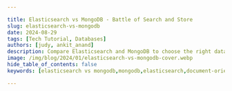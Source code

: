 ```yaml
---

title: Elasticsearch vs MongoDB - Battle of Search and Store
slug: elasticsearch-vs-mongodb
date: 2024-08-29
tags: [Tech Tutorial, Databases]
authors: [judy, ankit_anand]
description: Compare Elasticsearch and MongoDB to choose the right database for your needs. Learn about their features, use cases, and performance differences.
image: /img/blog/2024/01/elasticsearch-vs-mongodb-cover.webp
hide_table_of_contents: false
keywords: [elasticsearch vs mongodb,mongodb,elasticsearch,document-oriented-databases,databases]

---
```


<head>
  <script
    type="application/ld+json"
    dangerouslySetInnerHTML={{ __html: JSON.stringify({
  "@context": "https://schema.org",
  "@type": "TechArticle",
  "headline": "Elasticsearch vs MongoDB - Battle of Search and Store",
  "alternativeHeadline": "Compare Elasticsearch and MongoDB to choose the right database for your needs",
  "author": [
    {
      "@type": "Person",
      "name": "Judy"
    },
    {
      "@type": "Person",
      "name": "Ankit Anand"
    }
  ],
  "publisher": {
    "@type": "Organization",
    "name": "SigNoz",
    "logo": {
      "@type": "ImageObject",
      "url": "https://signoz.io/img/SigNozLogo-orange.svg"
    }
  },
  "datePublished": "2024-01-30T00:00:00Z",
  "dateModified": "2024-08-29T00:00:00Z",
  "mainEntityOfPage": {
    "@type": "WebPage",
    "@id": "https://signoz.io/blog/elasticsearch-vs-mongodb/"
  },
  "description": "Compare Elasticsearch and MongoDB to choose the right database for your needs. Learn about their features, use cases, and performance differences.",
  "keywords": "elasticsearch vs mongodb,mongodb,elasticsearch,document-oriented-databases,databases",
  "articleSection": "Technology",
  "inLanguage": "en",
  "isPartOf": {
    "@type": "Blog",
    "name": "SigNoz Blog",
    "url": "https://signoz.io/blog/"
  },
  "about": [
    {
      "@type": "Thing",
      "name": "Elasticsearch",
      "description": "A distributed, RESTful search and analytics engine"
    },
    {
      "@type": "Thing",
      "name": "MongoDB",
      "description": "A document-oriented NoSQL database"
    },
    {
      "@type": "Thing",
      "name": "Database Comparison",
      "description": "Comparison of different database technologies for various use cases"
    }
  ],
  "mentions": [
    {
      "@type": "SoftwareApplication",
      "name": "Elasticsearch",
      "applicationCategory": "Search Engine"
    },
    {
      "@type": "SoftwareApplication",
      "name": "MongoDB",
      "applicationCategory": "Database"
    },
    {
      "@type": "SoftwareApplication",
      "name": "SigNoz",
      "applicationCategory": "Observability Platform"
    }
  ],
  "mainEntity": {
    "@type": "FAQPage",
    "mainEntity": [
      {
        "@type": "Question",
        "name": "What are the main differences between Elasticsearch and MongoDB?",
        "acceptedAnswer": {
          "@type": "Answer",
          "text": "Elasticsearch is primarily a search engine optimized for fast, complex search queries, especially text searches, while MongoDB is a general-purpose, document-oriented database. Elasticsearch excels in search functionality and real-time data analysis, while MongoDB is better for storing diverse data formats and structures."
        }
      },
      {
        "@type": "Question",
        "name": "When should I choose Elasticsearch over MongoDB?",
        "acceptedAnswer": {
          "@type": "Answer",
          "text": "Choose Elasticsearch when your primary needs involve full-text search, log and event data analysis, real-time analytics dashboards, or recommendation systems. It's ideal for applications that require complex search capabilities and quick data retrieval."
        }
      },
      {
        "@type": "Question",
        "name": "In what scenarios is MongoDB a better choice than Elasticsearch?",
        "acceptedAnswer": {
          "@type": "Answer",
          "text": "MongoDB is preferable for content management systems, mobile app backends, IoT data storage and analysis, and e-commerce product catalogs. It's best suited for applications that need flexible data modeling, efficient CRUD operations, and storage of diverse data types."
        }
      },
      {
        "@type": "Question",
        "name": "Can Elasticsearch and MongoDB be used together in a single application?",
        "acceptedAnswer": {
          "@type": "Answer",
          "text": "Yes, many applications use both databases in tandem. For example, you might store your primary data in MongoDB and use Elasticsearch for powering search functionality or performing complex analytics on that data."
        }
      },
      {
        "@type": "Question",
        "name": "How do the storage mechanisms differ between Elasticsearch and MongoDB?",
        "acceptedAnswer": {
          "@type": "Answer",
          "text": "Elasticsearch stores data in inverted indexes using Lucene segments, optimized for quick search and retrieval. MongoDB stores data in BSON format (Binary JSON) and uses memory-mapped files, which is more versatile for general database use and supports a wider range of data types and structures."
        }
      }
    ]
  },
  "tutorial": {
    "@type": "HowTo",
    "name": "How to Choose Between Elasticsearch and MongoDB",
    "step": [
      {
        "@type": "HowToStep",
        "name": "Identify Your Primary Use Case",
        "text": "Determine if your application primarily needs search functionality or general-purpose data storage and retrieval."
      },
      {
        "@type": "HowToStep",
        "name": "Evaluate Data Structure Requirements",
        "text": "Assess whether your data is primarily text-based or consists of varied formats and structures."
      },
      {
        "@type": "HowToStep",
        "name": "Consider Query Patterns",
        "text": "Analyze if your application requires complex search capabilities or mainly performs CRUD operations."
      },
      {
        "@type": "HowToStep",
        "name": "Assess Scalability Needs",
        "text": "Estimate your future data growth and determine which system better aligns with your scalability requirements."
      },
      {
        "@type": "HowToStep",
        "name": "Compare Performance Metrics",
        "text": "Review benchmarks and performance comparisons relevant to your specific use case."
      },
      {
        "@type": "HowToStep",
        "name": "Evaluate Operational Complexity",
        "text": "Consider your team's expertise and the resources required to maintain and optimize each system."
      },
      {
        "@type": "HowToStep",
        "name": "Make the Final Decision",
        "text": "Based on the above factors, choose the database system that best fits your application's needs and your team's capabilities."
      }
    ]
  }
}) }}
  />
</head>

Elasticsearch is primarily a search engine optimized for fast, complex search queries, especially text searches, and is often used for log and event data analysis. MongoDB, on the other hand, is a general-purpose, document-oriented database that excels in storing and retrieving structured and semi-structured data. It is commonly used for mobile, social, and IoT applications. While Elasticsearch provides superior search capabilities, MongoDB offers more robust data processing and storage features.

<Figure src="/img/blog/2024/08/elasticsearch-vs-mongodb-image.webp" alt="" caption="" />Here are some key takeaways for Elasticsearch vs MongoDB:

- **Search Functionality:** Elasticsearch excels in full-text search and analytics, making it ideal for applications like search engines, log monitoring, and real-time data analysis.
- **Data Storage and Structure:** MongoDB is more versatile for storing diverse data formats and structures, suitable for content management, e-commerce platforms, and social media applications.
- **Scalability and Performance:** Elasticsearch offers superior performance in search-related operations, while MongoDB provides more efficient scalability for large and complex data sets.
- **Real-time Processing:** Elasticsearch is better suited for real-time processing and analysis of data, whereas MongoDB is preferred for robust data storage and retrieval in various application types.

Before we deep-dive into key differences between Elasticsearch and MongoDB, let's have a brief overview of both technologies.

## An overview of Elasticsearch

<a href="https://www.elastic.co/guide/index.html" rel="noopener noreferrer nofollow" target="_blank"> Elasticsearch </a> is an open-source full-text search engine built on Apache Lucene and developed in Java. Indexing and data analysis are its major capabilities. Along with <a href="https://www.elastic.co/kibana/" rel="noopener noreferrer nofollow" target="_blank"> Kibana </a> and <a href="https://www.elastic.co/logstash/" rel="noopener noreferrer nofollow" target="_blank"> Logstash </a>, it functions as part of the <a href="https://www.elastic.co/elastic-stack/" rel="noopener noreferrer nofollow" target="_blank"> Elastic Stack </a> for data analysis.

Elasticsearch allows you to store, search, index, and analyze huge volumes of data easily. Also, It provides real-time search and analytics of all data types. The ability to get search responses quickly is because it searches an index instead of a text.

In simple terms, with Elasticsearch, you can take data from any source and format. Then in real-time, you can search, analyze and visualize it. It improves the search's speed and accuracy.

Data in Elasticsearch is stored in schema-less JSON and use REST APIs for storing and searching. Elasticsearch is a tool that enables you to use it simultaneously without interfering with one another.

### Features of Elasticsearch

- Full-text search: Elasticsearch can conduct a fast full-text search
- It is compatible with JSON and REST APIs.
- It is easy to use.
- Elasticsearch can scale large volumes of data.
- It offers real-time data visualization.
- Elasticsearch does searches on structured and unstructured data.

## An overview of MongoDB

<a href="https://www.mongodb.com/docs/manual/introduction/" rel="noopener noreferrer nofollow" target="_blank"> MongoDB </a> is an open-source NoSQL database that uses a document-oriented data model for large-volume data storage. MongoDB allows you to store, manage, and retrieve document-oriented data. Unlike traditional relational databases, which store data in tables and rows, MongoDB uses collections and documents to store data.

A database in MongoDB is a container of collections. Documents are stored in collections, which MongoDB uses to keep track of related data. The conventional <a href="https://www.mongodb.com/docs/manual/core/databases-and-collections/" rel="noopener noreferrer nofollow" target="_blank"> database structure of MongoDB </a> is shown in the figure below.

<figure data-zoomable align='center'>
<img src="/img/blog/2023/01/mongodb-database.webp" alt="How data is stored in MongoDB databases"/>
<figcaption><i>How data is stored in MongoDB databases</i></figcaption>
</figure>

### MongoDB Collections

A collection in MongoDB is a fundamental component containing the same document set.

A collection doesn't need to be present to insert a document. When you add the first document or store data for a collection, MongoDB creates a collection if it doesn't exist. To put it another way, when the first document is inserted, a collection is created.

### MongoDB Documents

In MongoDB, a document is a set of key-value pairs. It is the fundamental building block of data. The document is represented as the JSON (JavaScript Object Notation) document. This is because MongoDB is a schema-less database.

Data is stored in BSON, a binary representation of JSON documents. BSON is used as it accepts more data types. The data values accepted are various data types, documents, and arrays.

### Features of MongoDB

- Flexibility: MongoDB can run on servers. Data is duplicated to protect the database system against hardware failure.
- Indexing: Fields in the document can be indexed. MongoDB uses indexing to process large volumes of data in a short time.
- Scalability: MongoDB distributes data across various servers using sharding. MongoDB has an automatic loading feature due to sharding.
- Replication: MongoDB enables data availability by ensuring multiple copies of data on the servers (redundancy). If one server is down, you can retrieve data from another server.
- Queries: It supports document-based queries.
- Document Oriented: Databases contain collections that contain sets of documents.

## Key Differences between Elasticsearch vs. MongoDB

Elasticsearch and MongoDB technologies are similar in one way or another due to their design and features. But both technologies differ greatly. Elasticsearch is a search engine server, while MongoDB is a database that allows you to store, manage, and retrieve data. Let us look at their differences in some key aspects.

### 1. Search Capabilities

Elasticsearch excels in search functionality, particularly known for its full-text search capabilities. It can efficiently handle complex search queries, including fuzzy searches, autocomplete, geolocation searches, and more. Elasticsearch is designed specifically for search-related tasks, offering robust performance in this area.

MongoDB, while capable of handling search queries, especially through MongoDB Atlas Search, is generally less specialized in search compared to Elasticsearch. MongoDB's search capabilities have improved, but it's primarily a database with search features added on, not a dedicated search engine like Elasticsearch.

In summary, for pure search-focused tasks, Elasticsearch usually outperforms MongoDB, but MongoDB offers a broader set of database functionalities with added search capabilities.

### 2. Data Storage

Elasticsearch is developed in Java and implemented on top of Apache Lucene. It writes data to inverted indexes using Lucene segments. Elasticsearch maintains a transactional log for each index in order to avoid a low-level Lucene commit for each indexing operation. Transaction logs can also help in  <a href="https://www.elastic.co/guide/en/elasticsearch/reference/current/index-modules-translog.html" rel="noopener noreferrer nofollow" target="_blank"> data recovery</a> in the event of a crash or data corruption incident.

MongoDB data storage model is different from that of Elasticsearch. It is written in C++ and stores data in <a href="https://www.mongodb.com/docs/manual/reference/bson-types/" rel="noopener noreferrer nofollow" target="_blank"> Binary JSON format (BSON) </a> MongoDB uses a memory-mapped files to map on-disk data files to in-memory byte arrays. It manages and organizes data using a linked data structure. Documents have linked lists to each other and to any BSON-encoded data. In the event of a hard shutdown, MongoDB employs journal logs to assist with <a href="https://www.mongodb.com/docs/v2.2/tutorial/recover-data-following-unexpected-shutdown/" rel="noopener noreferrer nofollow" target="_blank"> database recovery.</a>

Elasticsearch and MongoDB differ significantly in their storage capabilities. Elasticsearch, primarily designed for search, is optimized for fast data retrieval but is not as efficient for data storage compared to traditional databases. It's more suited for scenarios where search and quick data access are prioritized.

MongoDB, on the other hand, is a general-purpose database that excels in storing large volumes of data efficiently. Its document-oriented approach allows for flexible data modeling, making it a better choice for applications requiring diverse data types and structures. MongoDB's storage mechanism is more versatile and scalable for general database use compared to Elasticsearch.

### 3. Programming Language Support

Elasticsearch is written in Java and MongoDB in C++. Both technologies support a wide range of programming languages. Elasticsearch supports JAVA, Python, .NET, JavaScript, Go, Rust, etc.

MongoDB, on the other hand, offers multiple drivers for languages. MongoDB supports C++, C, C#, Node.js, PHP, Go, Python, Java, Ruby, etc.

### 4. JSON Adaptability

Elasticsearch can handle <a href="https://www.elastic.co/guide/en/elasticsearch/reference/current/json-processor.html" rel="noopener noreferrer nofollow" target="_blank"> JSON </a> documents in indices. Its excellent search library enables users to manage and analyze data easily. In Elasticsearch, there is no binary conversion like in MongoDB. With Elasticsearch, it's possible to analyze data present in a document. Indexes are created after analyzing data, and values are fetched from the document.

MongoDB, on the other hand, can manage <a href="https://www.mongodb.com/json-and-bson" rel="noopener noreferrer nofollow" target="_blank"> JSON </a> documents and convert them to the binary version (BSON). BSON is optimized for speed and flexibility. The primary aim for JSON documents is that users have the flexibility to model their data based on their applications’ requirements.

### 5. Data Recovery and Backup

Elasticsearch and MongoDB offer data backup and recovery functionalities. Elasticsearch handles data backups using a snapshot. The snapshots are incremental. This means that Elasticsearch will not duplicate any data that has previously been backed up in an index snapshot that it has already created. Snapshots are restored using the restore API. The snapshot API does not offer a query backup. Thus Elasticsearch has been reported to lose data and is not considered a good option for data backup and recovery.

MongoDB provides a variety of backup options. The majority of DevOps employ `mongodump`, which is available. Both queryable backup and full database backup are offered by Mongodump. Due to its inability to manage incremental backups and inefficiency with large databases, the program has some drawbacks.

You must utilize the `MongoDB oplog` to implement incremental backup on MongoDB. Additionally, you can take file system snapshots and use those to make a backup of your MongoDB deployment. The underlying data files for MongoDB are copied as a result. With MongoDB enterprise, you have access to MongoDB Atlas, MongoDB Cloud Manager, and MongoDB Ops Manager.

Mongodumps, unlike Elasticsearch snapshots, will save on local disks or any other MongoDB cloud storage.

### 6. Use cases

Your use case will be essential in choosing the best technology. Anytime full-text search is necessary, Elasticsearch is the preferable option. In terms of log analytics, Elasticsearch also dominates since it provides a large selection of aggregation queries and supports tools like Kibana and Logstash. The tools make log analysis easier.

Application and website search, business analytics, and data analytics are some technologies using Elasticsearch to search and index different data types.

On the other hand, MongoDB is a reliable option when the data is in NoSQL format and you need a highly scalable database for CRUD operations without full-text search capability.

Finance and e-commerce organizations frequently use MongoDB to store product information and specific details. Additionally, you can keep your brand's product catalog there. You can also use MongoDB to store and model machine-generated data. MongoDB is used by various web applications to store data. Some MongoDB use cases are content management systems (CMS), the Internet of things (IoT), and Real-time analytics.

## Elasticsearch vs. MongoDB:

### Elasticsearch Advantages

- Elasticsearch carries out searches for both structured and unstructured data.
- In Elasticsearch, data can be accessed using a query in any format.
- Elasticsearch is fast. It perform searches quickly as it can analyze multiple records.
- Elasticsearch copy data in multiple servers leading to high data availability.
- It finds matches for full-text searches fast, even from large data sets.

### Elasticsearch Disadvantages

- Elasticsearch is not a good alternative for data storage compared to MongoDB.
- Although it is a strong and adaptable distributed database search engine, it can be challenging to understand.

### MongoDB Advantages

- Flexibility to store various data types.
- High speed and performance.
- Ease of use as it offers simple query syntax that is much easier to understand.
- It uses sharding when handling large datasets
- It offers Ad-hoc query support

### MongoDB Disadvantages

- Data duplication is common in MongoDB
- High memory usage.
- Limited data size.

## Choosing between Elasticsearch and MongoDB

Both Elasticsearch and MongoDB are popular and established data stores. As we have explained the use-cases, you can choose between Elasticsearch and MongoDB based on your use-case. Elasticsearch is a distributed, document-oriented database best suited for search and analytics use cases. On the other hand, MongoDB is a popular choice of data store for unstructured data.

If you are looking at setting up analytics on your data, Elasticsearch can be a good choice. For example, Elasticsearch combined with Logstash and Kibana is used for Log analytics. But recently, big companies like <a href="https://www.uber.com/en-IN/blog/logging/" rel="noopener noreferrer nofollow" target="_blank"> Uber </a> and <a href="https://blog.cloudflare.com/log-analytics-using-clickhouse/" rel="noopener noreferrer nofollow" target="_blank"> Cloudflare </a> have shifted their log analytics from Elastic search to ClickHouse, a columnar database much more suited to store telemetry data like logs.

### Use Cases: When to Choose Elasticsearch or MongoDB

Selecting the right database depends on your specific requirements. Here are some scenarios where each system shines:

Elasticsearch excels in:

- Log and event data analysis
- Full-text search engines
- Real-time analytics dashboards
- Recommendation systems

MongoDB is ideal for:

- Content management systems
- Mobile app backends
- IoT data storage and analysis
- E-commerce product catalogs

Consider these factors when making your choice:

- Data structure: Is your data primarily text-based or varied in format?
- Query patterns: Do you need complex search capabilities or general CRUD operations?
- Scalability needs: How much data growth do you anticipate?

Real-world examples:

- GitHub uses Elasticsearch for code search functionality
- Uber leverages MongoDB for storing rider and driver data

If your use case is log analytics than [SigNoz](https://signoz.io/), an open-source log management tool based on ClickHouse can be a better choice. It provides logs, metrics, and traces under a [single pane of glass](https://signoz.io/blog/single-pane-of-glass-monitoring/), thus serving as a one-stop observability solution.

<LogsPerf />

## Getting started with SigNoz

<GetStartedSigNoz />

## Performance Comparison

When it comes to performance, both Elasticsearch and MongoDB have their strengths:

1. Query Performance:
    - Elasticsearch: Faster for complex text searches and aggregations
    - MongoDB: Efficient for simple queries and document retrieval
2. Indexing Speed:
    - Elasticsearch: Rapid indexing with near real-time search
    - MongoDB: Fast inserts and updates, with index building in the background
3. Resource Utilization:
    - Elasticsearch: Higher memory usage for text analysis and caching
    - MongoDB: More efficient storage for varied data types

Benchmarking results vary depending on the specific use case and data size. For search-heavy applications, Elasticsearch typically outperforms MongoDB. However, MongoDB may have an edge in scenarios requiring frequent updates and flexible data structures.

## Data Storage and Management

Understanding how each system handles data is crucial for making an informed decision:

1. Document Size Limitations:
    - Elasticsearch: Default max size of 100MB per document
    - MongoDB: Maximum BSON document size of 16MB
2. Data Consistency:
    - Elasticsearch: Eventually consistent by default
    - MongoDB: Supports various consistency levels, including strong consistency
3. Backup and Recovery:
    - Elasticsearch: Snapshot and restore functionality
    - MongoDB: Supports point-in-time recovery and incremental backups
4. Data Migration:
    - Elasticsearch: Reindex API for data migration between indices
    - MongoDB: Robust tools for data import/export and migration

## Search Capabilities Deep Dive

Search functionality is a key differentiator between Elasticsearch and MongoDB:

Elasticsearch offers:

- Advanced full-text search with customizable analyzers and tokenizers
- Relevance scoring using TF-IDF and BM25 algorithms
- Faceted search and complex aggregations
- Geospatial and time-series data handling

MongoDB Atlas Search provides:

- Text search capabilities built on top of Apache Lucene
- Integration with MongoDB's query language
- Support for facets and relevance-based sorting

While MongoDB has improved its search capabilities, Elasticsearch remains the go-to choice for advanced search requirements.

## Deployment and Maintenance

Consider the following aspects when planning your database deployment:

1. Deployment Options:
    - Elasticsearch: On-premises, cloud, or Elastic Cloud (managed service)
    - MongoDB: Self-hosted, cloud providers, or MongoDB Atlas (managed service)
2. Operational Complexity:
    - Elasticsearch: Requires expertise in cluster management and query optimization
    - MongoDB: Generally easier to set up and maintain for small to medium-scale deployments
3. Upgrade Processes:
    - Elasticsearch: Rolling upgrades with potential downtime for major versions
    - MongoDB: In-place upgrades with minimal downtime

## Security and Compliance

Both Elasticsearch and MongoDB offer robust security features:

1. Authentication and Authorization:
    - Elasticsearch: Built-in security with role-based access control
    - MongoDB: Role-based access control and field-level encryption
2. Encryption:
    - Elasticsearch: Node-to-node encryption and encrypted REST API
    - MongoDB: TLS/SSL for data in transit and encryption at rest
3. Audit Logging:
    - Elasticsearch: Detailed audit logs for security events
    - MongoDB: Configurable audit logs for tracking database operations

## Cost Considerations

When evaluating the total cost of ownership, consider these factors:

1. Licensing:
    - Elasticsearch: Dual license (Apache 2.0 and Elastic License)
    - MongoDB: Server Side Public License (SSPL)
2. Hardware Requirements:
    - Elasticsearch: Memory-intensive, benefits from SSDs
    - MongoDB: More flexible in terms of hardware requirements
3. Operational Costs:
    - Elasticsearch: May require specialized expertise for optimization
    - MongoDB: Generally lower operational overhead for smaller deployments
4. Scaling Costs:
    - Elasticsearch: Linear cost increase with data volume
    - MongoDB: Costs can vary based on sharding strategy and data distribution

## Key Takeaways

- Elasticsearch excels in search and analytics, while MongoDB is versatile for general-purpose data storage
- Choose based on your primary use case: search-heavy applications favor Elasticsearch, while flexible data models benefit from MongoDB
- Consider scalability, performance, and maintenance requirements when making a decision
- Both systems offer robust features, but differ in query languages, data models, and optimal use cases

## FAQs

### Can Elasticsearch be used as a primary database?

While Elasticsearch can store and retrieve data, it's not designed to be a primary database. It's best used alongside a traditional database for search and analytics functionality.

### How does MongoDB's Atlas Search compare to Elasticsearch?

MongoDB Atlas Search provides full-text search capabilities, but it's not as feature-rich or performant as Elasticsearch for complex search scenarios. For basic to moderate search needs, Atlas Search may be sufficient.

### Which is better for real-time analytics: Elasticsearch or MongoDB?

Elasticsearch generally performs better for real-time analytics, especially when dealing with large volumes of text data or log analysis. However, MongoDB can handle real-time analytics effectively for certain use cases, particularly when combined with its aggregation framework.

### Can Elasticsearch and MongoDB be used together in a single application?

Yes, many applications use both databases in tandem. For example, you might store your primary data in MongoDB and use Elasticsearch for powering search functionality or performing complex analytics on that data.

### What are the main differences between Elasticsearch and MongoDB?

Elasticsearch is primarily a search engine optimized for fast, complex search queries, especially text searches, while MongoDB is a general-purpose, document-oriented database. Elasticsearch excels in search functionality and real-time data analysis, while MongoDB is better for storing diverse data formats and structures.

### When should I choose Elasticsearch over MongoDB?

Choose Elasticsearch when your primary needs involve full-text search, log and event data analysis, real-time analytics dashboards, or recommendation systems. It's ideal for applications that require complex search capabilities and quick data retrieval.

### In what scenarios is MongoDB a better choice than Elasticsearch?

MongoDB is preferable for content management systems, mobile app backends, IoT data storage and analysis, and e-commerce product catalogs. It's best suited for applications that need flexible data modeling, efficient CRUD operations, and storage of diverse data types.

### Can Elasticsearch and MongoDB be used together in a single application?

Yes, many applications use both databases in tandem. For example, you might store your primary data in MongoDB and use Elasticsearch for powering search functionality or performing complex analytics on that data.

### How do Elasticsearch and MongoDB differ in terms of scalability?

Both Elasticsearch and MongoDB offer good scalability, but in different ways. Elasticsearch distributes data across multiple nodes for fast search and retrieval, making it highly scalable for search operations. MongoDB uses sharding to distribute data across multiple servers, allowing it to handle large volumes of data and high write loads efficiently.

### What are the key performance differences between Elasticsearch and MongoDB?

Elasticsearch generally performs better for complex text searches, aggregations, and real-time analytics, especially with large volumes of text data. MongoDB is more efficient for simple queries, document retrieval, and scenarios requiring frequent updates. The performance can vary depending on the specific use case and data size.

### How do the storage mechanisms differ between Elasticsearch and MongoDB?

Elasticsearch stores data in inverted indexes using Lucene segments, optimized for quick search and retrieval. MongoDB stores data in BSON format (Binary JSON) and uses memory-mapped files, which is more versatile for general database use and supports a wider range of data types and structures.

### What are the main security features offered by Elasticsearch and MongoDB?

Both offer robust security features. Elasticsearch provides built-in security with role-based access control, node-to-node encryption, and encrypted REST API. MongoDB offers role-based access control, field-level encryption, TLS/SSL for data in transit, and encryption at rest. Both systems also support audit logging for tracking database operations and security events.

---

**Related Posts**

[**SigNoz - A Lightweight Open Source ELK alternative**](https://signoz.io/blog/elk-alternative-open-source/)

[**OpenTelemetry Logs - A Complete Introduction & Implementation**](https://signoz.io/blog/observability-net/)

[**An Open Source OpenTelemetry APM**](https://signoz.io/blog/opentelemetry-apm/)